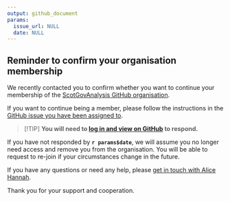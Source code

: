 ```yaml
---
output: github_document
params:
  issue_url: NULL
  date: NULL
---
```


## Reminder to confirm your organisation membership

We recently contacted you to confirm whether you want to continue your membership of the [ScotGovAnalysis GitHub organisation](https://github.com/ScotGovAnalysis). 

If you want to continue being a member, please follow the instructions in the [GitHub issue you have been assigned to](`r params$issue_url`). 

> [!TIP]
> **You will need to [log in and view on GitHub](`r params$issue_url`) to respond.**

If you have not responded by **`r params$date`**, we will assume you no longer need access and remove you from the organisation. You will be able to request to re-join if your circumstances change in the future.

If you have any questions or need any help, please [get in touch with Alice Hannah](mailto:alice.hannah@gov.scot?subject=ScotGovAnalysis%20Membership%20Review).

Thank you for your support and cooperation.
